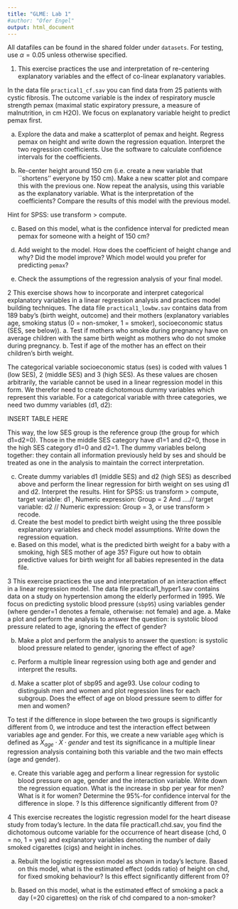 ```yaml
---
title: "GLME: Lab 1"
#author: "Ofer Engel"
output: html_document
---
```


All datafiles can be found in the shared folder under `datasets`. For testing, use $\alpha=0.05$ unless otherwise specified. 

1. This exercise practices the use and interpretation of re-centering explanatory variables and the effect of co-linear explanatory variables. 

In the data file `practical1_cf.sav` you can find data from 25 patients with cystic fibrosis. The outcome variable is the index of respiratory muscle strength pemax (maximal static expiratory pressure, a measure of malnutrition, in cm H2O). We focus on explanatory variable height to predict pemax first. 

  a.	Explore the data and make a scatterplot of pemax and height. Regress pemax on height and write down the regression equation. Interpret the two regression coefficients. Use the software to calculate confidence intervals for the coefficients. 

b.	Re-center height around 150 cm (i.e. create a new variable that ``shortens’’ everyone by 150 cm). Make a new scatter plot and compare this with the previous one. Now repeat the analysis, using this variable as the explanatory variable. What is the interpretation of the coefficients? Compare the results of this model with the previous model. 

Hint for SPSS: use transform > compute.


c.	Based on this model, what is the confidence interval for predicted mean pemax for someone with a height of 150 cm?

d.	Add weight to the model. How does the coefficient of height change and why? Did the model improve? Which model would you prefer for predicting `pemax`?

e.	Check the assumptions of the regression analysis of your final model. 


2 This exercise shows how to incorporate and interpret categorical explanatory variables in a linear regression analysis and practices model building techniques. 
The data file `practical1_lowbw.sav` contains data from 189 baby’s (birth weight, outcome) and their mothers (explanatory variables age, smoking status (0 = non-smoker, 1 = smoker), socioeconomic status (SES, see below)).
a.	Test if mothers who smoke during pregnancy have on average children with the same birth weight as mothers who do not smoke during pregnancy.
b.	Test if age of the mother has an effect on their children’s birth weight.

The categorical variable socioeconomic status (ses) is coded with values 1 (low SES), 2 (middle SES) and 3 (high SES). As these values are chosen arbitrarily, the variable cannot be used in a linear regression model in this form. We therefor need to create dichotomous dummy variables which represent this variable. For a categorical variable with three categories, we need two dummy variables (d1, d2):

INSERT TABLE HERE

This way, the low SES group is the reference group (the group for which d1=d2=0). Those in the middle SES category have d1=1 and d2=0, those in the high SES category d1=0 and d2=1. The dummy variables belong together: they contain all information previously held by ses and should be treated as one in the analysis to maintain the correct interpretation. 

c.	Create dummy variables d1  (middle SES) and d2 (high SES) as described above and perform the linear regression for birth weight on ses using d1  and d2. Interpret the results.
Hint for SPSS: us transform > compute,  target variable: d1 , Numeric expression: Group = 2
And ….// target variable: d2 // Numeric expression: Group = 3, or use transform > recode.
d.	Create the best model to predict birth weight using the three possible explanatory variables and check model assumptions. Write down the regression equation. 
e.	Based on this model, what is the predicted birth weight for a  baby with a smoking, high SES mother of age 35? Figure out how to obtain predictive values for birth weight for all babies represented in the data file. 


3 This exercise practices the use and interpretation of an interaction effect in a linear regression model. 
The data file practical1_hyper1.sav contains data on a study on hypertension among the elderly performed in 1995. We focus on predicting systolic blood pressure (`sbp95`)  using variables gender (where gender=1 denotes a female, otherwise: not female) and age.
a.	Make a plot and perform the analysis to answer the question: is systolic blood pressure related to age, ignoring the effect of gender?

b.	Make a plot and perform the analysis to answer the question: is systolic blood pressure related to gender, ignoring the effect of age?

c.	Perform a multiple linear regression using both age and gender and interpret the results. 

d.	Make a scatter plot of sbp95  and age93. Use colour coding to distinguish men and women and plot regression lines for each subgroup. Does the effect of age on blood pressure seem to differ for men and women? 

To test if the difference in slope between the two groups is significantly different from 0, we introduce and test the interaction effect between variables age  and  gender. For this, we create a new variable `ageg` which is defined as $X_{age}\cdot X\cdot{gender}$  and test its significance in a multiple linear regression analysis containing both this variable and the two main effects (age and gender).

e.	Create this variable ageg  and perform a linear regression for systolic blood pressure on age, gender and the interaction variable. Write down the regression equation. What is the increase in sbp per year for men? What is it for women? Determine the 95%-for confidence interval for the difference in slope. ? Is this difference significantly different from 0? 

4 This exercise recreates the logistic regression model for the heart disease study from today’s lecture. 
In the data file practical1.chd.sav, you find the dichotomous outcome variable for the occurrence of heart disease (chd, 0 = no, 1 = yes) and explanatory variables denoting the number of daily smoked cigarettes (cigs) and height in inches.

a.	Rebuilt the logistic regression model as shown in today’s lecture. Based on this model, what is the estimated effect (odds ratio) of height on chd, for fixed smoking behaviour? Is this effect significantly different from 0?

b.	Based on this model, what is the estimated effect of smoking a pack a day (=20 cigarettes) on the  risk of chd compared to a non-smoker?

